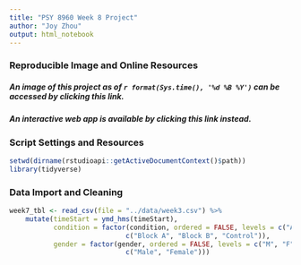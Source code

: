 ```yaml
---
title: "PSY 8960 Week 8 Project"
author: "Joy Zhou"
output: html_notebook
---
```


### Reproducible Image and Online Resources
##### An image of this project as of *`r format(Sys.time(), '%d %B %Y')`* can be accessed by clicking this link.
##### An interactive web app is available by clicking this link instead.

### Script Settings and Resources
```r
setwd(dirname(rstudioapi::getActiveDocumentContext()$path))
library(tidyverse)
```

### Data Import and Cleaning
```r
week7_tbl <- read_csv(file = "../data/week3.csv") %>%
    mutate(timeStart = ymd_hms(timeStart),
           condition = factor(condition, ordered = FALSE, levels = c("A", "B", "C"),labels =
                             c("Block A", "Block B", "Control")),
           gender = factor(gender, ordered = FALSE, levels = c("M", "F"),labels =
                             c("Male", "Female")))
           
```

